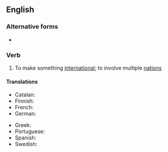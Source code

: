 ==English==

===Alternative forms===
* {{l|en|internationalise}}

===Verb===
{{en-verb|internationaliz}}

# To make something [[international]]; to involve multiple [[nation]]s

====Translations====
{{trans-top|to make something international}}
* Catalan: {{t+|ca|internacionalitzar}}
* Finnish: {{t|fi|kansainvälistää}}
* French: {{t+|fr|internationaliser}}
* German: {{t|de|internationalisieren}}
{{trans-mid}}
* Greek: {{t+|el|διεθνοποιώ}}
* Portuguese: {{t+|pt|internacionalizar}}
* Spanish: {{t+|es|internacionalizar}}
* Swedish: {{t+|sv|internationalisera}}
{{trans-bottom}}